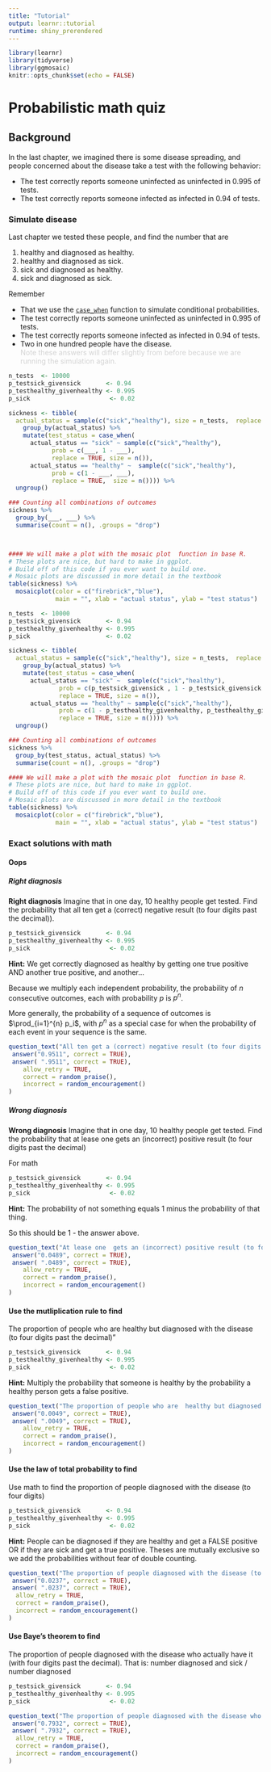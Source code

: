 ```yaml
---
title: "Tutorial"
output: learnr::tutorial
runtime: shiny_prerendered
---
```


```r
library(learnr)
library(tidyverse)
library(ggmosaic)
knitr::opts_chunk$set(echo = FALSE)
```

# Probabilistic math quiz  

## Background

In the last chapter, we imagined there is some disease spreading, and people concerned about the disease take a test with the following behavior:   

- The test correctly reports someone uninfected as uninfected in 0.995 of tests.   
- The test correctly reports someone infected as infected in 0.94 of tests.  



### Simulate disease

Last chapter we tested these people, and find the number that are    

1. healthy and diagnosed as healthy.       
2. healthy and diagnosed as sick.    
2. sick and diagnosed as healthy.   
3. sick and diagnosed as sick.   

Remember 

- That we use the [`case_when`](https://dplyr.tidyverse.org/reference/case_when.html) function to simulate conditional probabilities.    
- The test correctly reports someone uninfected as uninfected in 0.995 of tests.   
- The test correctly reports someone infected as infected in 0.94 of tests.    
- Two in one hundred people have the disease.   
<span style="color:lightgrey;">Note these answers will differ slightly from before because we are running the simulation again. </span>

```r
n_tests  <- 10000
p_testsick_givensick       <- 0.94
p_testhealthy_givenhealthy <- 0.995
p_sick                      <- 0.02

sickness <- tibble(
  actual_status = sample(c("sick","healthy"), size = n_tests,  replace = TRUE, prob = c(p_sick, 1 - p_sick))) %>%
    group_by(actual_status) %>%
    mutate(test_status = case_when(
      actual_status == "sick" ~ sample(c("sick","healthy"),
            prob = c(___, 1 - ___), 
            replace = TRUE, size = n()),  
      actual_status == "healthy" ~  sample(c("sick","healthy"),
            prob = c(1 - ___, ___), 
            replace = TRUE,  size = n()))) %>%
  ungroup()

### Counting all combinations of outcomes
sickness %>%
  group_by(___, ___) %>%
  summarise(count = n(), .groups = "drop")



#### We will make a plot with the mosaic plot  function in base R. 
# These plots are nice, but hard to make in ggplot. 
# Build off of this code if you ever want to build one. 
# Mosaic plots are discussed in more detail in the textbook
table(sickness) %>% 
  mosaicplot(color = c("firebrick","blue"), 
             main = "", xlab = "actual status", ylab = "test status")
```

```r
n_tests  <- 10000
p_testsick_givensick       <- 0.94
p_testhealthy_givenhealthy <- 0.995
p_sick                     <- 0.02

sickness <- tibble(
  actual_status = sample(c("sick","healthy"), size = n_tests,  replace = TRUE, prob = c(p_sick, 1 - p_sick))) %>%
    group_by(actual_status) %>%
    mutate(test_status = case_when(
      actual_status == "sick" ~  sample(c("sick","healthy"),
              prob = c(p_testsick_givensick , 1 - p_testsick_givensick ),
              replace = TRUE, size = n()),  
      actual_status == "healthy" ~ sample(c("sick","healthy"),
              prob = c(1 - p_testhealthy_givenhealthy, p_testhealthy_givenhealthy),
              replace = TRUE, size = n()))) %>%
  ungroup()

### Counting all combinations of outcomes
sickness %>%
  group_by(test_status, actual_status) %>%
  summarise(count = n(), .groups = "drop")

#### We will make a plot with the mosaic plot  function in base R. 
# These plots are nice, but hard to make in ggplot. 
# Build off of this code if you ever want to build one. 
# Mosaic plots are discussed in more detail in the textbook
table(sickness) %>% 
  mosaicplot(color = c("firebrick","blue"), 
             main = "", xlab = "actual status", ylab = "test status")
```

### Exact solutions with math  



#### Oops  

##### Right diagnosis   


**Right diagnosis** Imagine that in one day, 10 healthy people get tested. Find the probability that  all ten get a (correct) negative result (to four digits past the decimal)).   


```r
p_testsick_givensick       <- 0.94
p_testhealthy_givenhealthy <- 0.995
p_sick                      <- 0.02

```




<div id="calculator0-hint">
**Hint:** We get correctly diagnosed as healthy by getting one true positive AND another true positive, and another... 

Because we multiply each independent probability, the probability of $n$ consecutive outcomes, each with probability $p$ is  $p^n$.

More generally, the probability of a sequence of outcomes is $\prod_{i=1}^{n}  p_i$, with   $p^n$ as a special case for when the probability of each event in your sequence is the same.  
</div>




```r
question_text("All ten get a (correct) negative result (to four digits past the decimal))",
 answer("0.9511", correct = TRUE),
 answer( ".9511", correct = TRUE),
    allow_retry = TRUE,
    correct = random_praise(),
    incorrect = random_encouragement()
)
```


##### Wrong diagnosis   

**Wrong diagnosis** Imagine that in one day, 10 healthy people get tested. Find the probability that   at lease one  gets an (incorrect) positive result (to four digits past the decimal)   


For math   

```r
p_testsick_givensick       <- 0.94
p_testhealthy_givenhealthy <- 0.995
p_sick                      <- 0.02

```


<div id="calculator1-hint">
**Hint:** The probability of not something equals 1 minus the probability of that thing. 

So this should be 1 - the answer above.  
</div>




```r
question_text("At lease one  gets an (incorrect) positive result (to four digits past the decimal)",
 answer("0.0489", correct = TRUE),
 answer( ".0489", correct = TRUE),
    allow_retry = TRUE,
    correct = random_praise(),
    incorrect = random_encouragement()
)
```

#### Use the mutliplication rule to find 

The proportion of people who are  healthy but diagnosed with the disease  (to four digits past the decimal)"

```r
p_testsick_givensick       <- 0.94
p_testhealthy_givenhealthy <- 0.995
p_sick                      <- 0.02

```


<div id="calculator2-hint">
**Hint:** Multiply the probability that someone is healthy by the probability a healthy person gets a false positive.    
</div>



```r
question_text("The proportion of people who are  healthy but diagnosed with the disease  (to four digits past the decimal)",
 answer("0.0049", correct = TRUE),
 answer( ".0049", correct = TRUE),
    allow_retry = TRUE,
    correct = random_praise(),
    incorrect = random_encouragement()
)
```

#### Use the law of total probability to find 

Use math to find the proportion of people diagnosed with the disease (to four digits)

```r
p_testsick_givensick       <- 0.94
p_testhealthy_givenhealthy <- 0.995
p_sick                      <- 0.02

```


<div id="calculator3-hint">
**Hint:** People can be diagnosed if they are healthy and get a FALSE positive OR if they are sick and get a true positive. Theses are mutually exclusive so we add the probabilities without fear of double counting.
</div>



```r
question_text("The proportion of people diagnosed with the disease (to four digits)",
 answer("0.0237", correct = TRUE),
 answer( ".0237", correct = TRUE),
  allow_retry = TRUE,
  correct = random_praise(),
  incorrect = random_encouragement()
)
```


#### Use Baye's theorem  to find 

The proportion of people diagnosed with the disease who actually have it (with four digits past the decimal). That is: number diagnosed and sick / number diagnosed

```r
p_testsick_givensick       <- 0.94
p_testhealthy_givenhealthy <- 0.995
p_sick                      <- 0.02

```





```r
question_text("The proportion of people diagnosed with the disease who actually have it (with four digits past the decimal). That is: number diagnosed and sick / number diagnosed ",
 answer("0.7932", correct = TRUE),
 answer( ".7932", correct = TRUE),
  allow_retry = TRUE,   
  correct = random_praise(),
  incorrect = random_encouragement()
)
```


